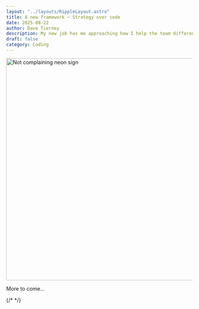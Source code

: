 ```yaml
---
layout: "../layouts/RippleLayout.astro"
title: A new framework ~ Strategy over code
date: 2025-08-22
author: Dave Tierney
description: My new job has me approaching how I help the team differently.
draft: false
category: Coding
---
```



<Image
  src={notComplaining}
  alt="Not complaining neon sign"
  height="600"
  width="1200"
/>

More to come...

{/* <a href="" target="_blank" rel="noopener" className="whitespace-nowrap underline decoration-neon transition hover:text-neon"></a> */}
